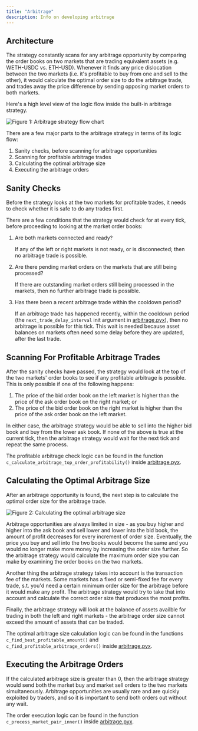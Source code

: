 ```yaml
---
title: "Arbitrage"
description: Info on developing arbitrage
---
```


## Architecture

The strategy constantly scans for any arbitrage opportunity by comparing the order books on two markets that are trading equivalent assets (e.g. WETH-USDC vs. ETH-USD). Whenever it finds any price dislocation between the two markets (i.e. it's profitable to buy from one and sell to the other), it would calculate the optimal order size to do the arbitrage trade, and trades away the price difference by sending opposing market orders to both markets.

Here's a high level view of the logic flow inside the built-in arbitrage strategy.

![Figure 1: Arbitrage strategy flow chart](/img/arbitrage-flowchart-1.svg)

There are a few major parts to the arbitrage strategy in terms of its logic flow:

1.  Sanity checks, before scanning for arbitrage opportunities
2.  Scanning for profitable arbitrage trades
3.  Calculating the optimal arbitrage size
4.  Executing the arbitrage orders

## Sanity Checks

Before the strategy looks at the two markets for profitable trades, it needs to check whether it is safe to do any trades first.

There are a few conditions that the strategy would check for at every tick, before proceeding to looking at the market order books:

1.  Are both markets connected and ready?

    If any of the left or right markets is not ready, or is disconnected; then no arbitrage trade is possible.

2.  Are there pending market orders on the markets that are still being processed?

    If there are outstanding market orders still being processed in the markets, then no further arbitrage trade is possible.

3.  Has there been a recent arbitrage trade within the cooldown period?

    If an arbitrage trade has happened recently, within the cooldown period (the `next_trade_delay_interval` init argument in [arbitrage.pyx](https://github.com/CoinAlpha/hummingbot/blob/master/hummingbot/strategy/arbitrage/arbitrage.pyx)), then no arbitrage is possible for this tick. This wait is needed because asset balances on markets often need some delay before they are updated, after the last trade.

## Scanning For Profitable Arbitrage Trades

After the sanity checks have passed, the strategy would look at the top of the two markets' order books to see if any profitable arbitrage is possible. This is only possible if one of the following happens:

1.  The price of the bid order book on the left market is higher than the price of the ask order book on the right market; or
2.  The price of the bid order book on the right market is higher than the price of the ask order book on the left market.

In either case, the arbitrage strategy would be able to sell into the higher bid book and buy from the lower ask book. If none of the above is true at the current tick, then the arbitrage strategy would wait for the next tick and repeat the same process.

The profitable arbitrage check logic can be found in the function `c_calculate_arbitrage_top_order_profitability()` inside [arbitrage.pyx](https://github.com/CoinAlpha/hummingbot/blob/master/hummingbot/strategy/arbitrage/arbitrage.pyx).

## Calculating the Optimal Arbitrage Size

After an arbitrage opportunity is found, the next step is to calculate the optimal order size for the arbitrage trade.

![Figure 2: Calculating the optimal arbitrage size](/img/arbitrage-flowchart-2.svg)

Arbitrage opportunities are always limited in size - as you buy higher and higher into the ask book and sell lower and lower into the bid book, the amount of profit decreases for every increment of order size. Eventually, the price you buy and sell into the two books would become the same and you would no longer make more money by increasing the order size further. So the arbitrage strategy would calculate the maximum order size you can make by examining the order books on the two markets.

Another thing the arbitrage strategy takes into account is the transaction fee of the markets. Some markets has a fixed or semi-fixed fee for every trade, s.t. you'd need a certain minimum order size for the arbitrage before it would make any profit. The arbitrage strategy would try to take that into account and calculate the correct order size that produces the most profits.

Finally, the arbitrage strategy will look at the balance of assets availble for trading in both the left and right markets - the arbitrage order size cannot exceed the amount of assets that can be traded.

The optimal arbitrage size calculation logic can be found in the functions `c_find_best_profitable_amount()` and `c_find_profitable_arbitrage_orders()` inside [arbitrage.pyx](https://github.com/CoinAlpha/hummingbot/blob/master/hummingbot/strategy/arbitrage/arbitrage.pyx).

## Executing the Arbitrage Orders

If the calculated arbitrage size is greater than 0, then the arbitrage strategy would send both the market buy and market sell orders to the two markets simultaneously. Arbitrage opportunities are usually rare and are quickly exploited by traders, and so it is important to send both orders out without any wait.

The order execution logic can be found in the function `c_process_market_pair_inner()` inside [arbitrage.pyx](https://github.com/CoinAlpha/hummingbot/blob/master/hummingbot/strategy/arbitrage/arbitrage.pyx).
